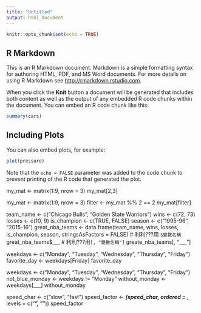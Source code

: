 ---
title: "Untitled"
output: html_document
---

```{r setup, include=FALSE}
knitr::opts_chunk$set(echo = TRUE)
```

## R Markdown

This is an R Markdown document. Markdown is a simple formatting syntax for authoring HTML, PDF, and MS Word documents. For more details on using R Markdown see <http://rmarkdown.rstudio.com>.

When you click the **Knit** button a document will be generated that includes both content as well as the output of any embedded R code chunks within the document. You can embed an R code chunk like this:

```{r cars}
summary(cars)
```

## Including Plots

You can also embed plots, for example:

```{r pressure, echo=FALSE}
plot(pressure)
```

Note that the `echo = FALSE` parameter was added to the code chunk to prevent printing of the R code that generated the plot.




my_mat <- matrix(1:9, nrow = 3) 
my_mat[2,3]


my_mat <- matrix(1:9, nrow = 3)
filter <- my_mat %% 2 == 2
my_mat[filter]

team_name <- c("Chicago Bulls", "Golden State Warriors") wins <- c(72, 73) losses <- c(10, 9)
is_champion <- c(TRUE, FALSE) season <- c("1995-96", "2015-16")
great_nba_teams <- data.frame(team_name, wins, losses, is_champion, season, stringsAsFactors = FALSE)
# 利利???用 `$變數名稱` great_nba_teams$___
# 利利???用`[, "變數名稱"]` greate_nba_teams[, "___"]

weekdays <- c("Monday", "Tuesday", "Wednesday", "Thursday", "Friday") 
favorite_day <- weekdays[Friday] 
favorite_day

weekdays <- c("Monday", "Tuesday", "Wednesday", "Thursday", "Friday")
not_blue_monday <- weekdays != "Monday" without_monday <- weekdays[___] 
without_monday

speed_char <- c("slow", "fast") 
speed_factor <- ___(speed_char, ordered = ___, levels = c("___", "___"))
speed_factor

